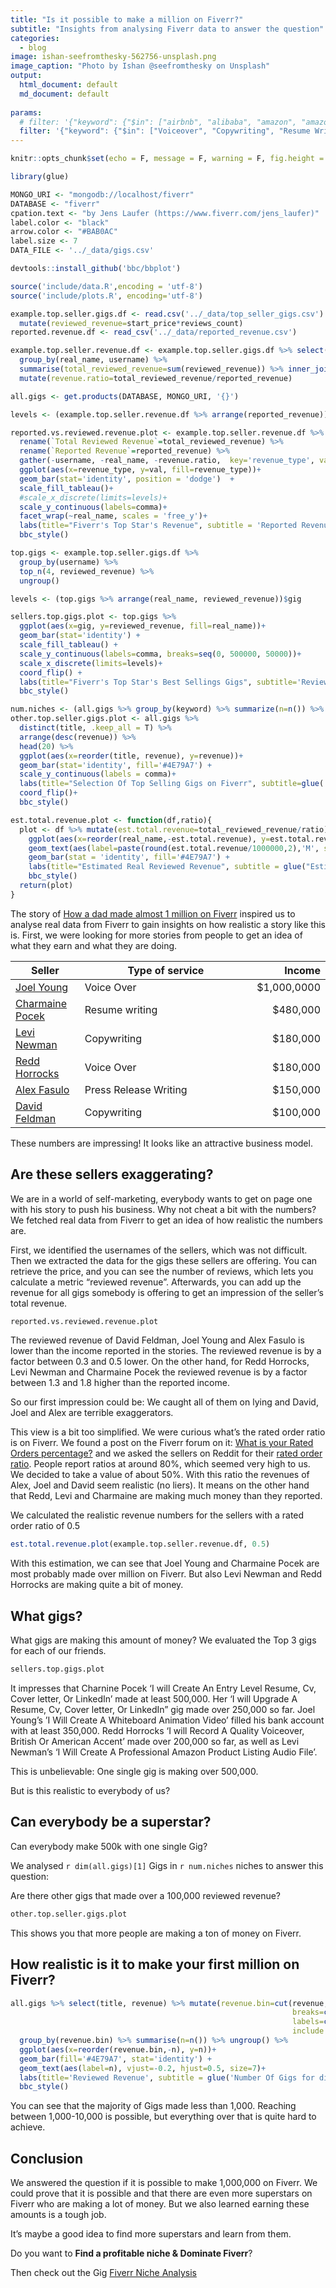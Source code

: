```yaml
---
title: "Is it possible to make a million on Fiverr?"
subtitle: "Insights from analysing Fiverr data to answer the question"
categories:
  - blog
image: ishan-seefromthesky-562756-unsplash.png
image_caption: "Photo by Ishan @seefromthesky on Unsplash"
output: 
  html_document: default
  md_document: default
  
params:
  # filter: '{"keyword": {"$in": ["airbnb", "alibaba", "amazon", "amazon fba", "data analysis", "data science", "fiverr", "java programming", "market analysis", "market research", "passive income", "python programming", "r programming", "reporting" , "scraping", "six figures"]}}'
  filter: '{"keyword": {"$in": ["Voiceover", "Copywriting", "Resume Writing", "Press release Writing", "Video Marketing", "Website Building", "Mobile App Development", "Graphic Design", "seo"]}}'
---
```


```r
knitr::opts_chunk$set(echo = F, message = F, warning = F, fig.height = 10, fig.width = 20)
```

```r
library(glue)
```




```r
MONGO_URI <- "mongodb://localhost/fiverr"
DATABASE <- "fiverr"
cpation.text <- "by Jens Laufer (https://www.fiverr.com/jens_laufer)"
label.color <- "black"
arrow.color <- "#BAB0AC"
label.size <- 7
DATA_FILE <- '../_data/gigs.csv'
```

```r
devtools::install_github('bbc/bbplot')
```


```r
source('include/data.R',encoding = 'utf-8')
source('include/plots.R', encoding='utf-8')
```



```r
example.top.seller.gigs.df <- read.csv('../_data/top_seller_gigs.csv') %>%
  mutate(reviewed_revenue=start_price*reviews_count) 
reported.revenue.df <- read_csv('../_data/reported_revenue.csv')

example.top.seller.revenue.df <- example.top.seller.gigs.df %>% select(real_name, username, gig, reviewed_revenue) %>% 
  group_by(real_name, username) %>%
  summarise(total_reviewed_revenue=sum(reviewed_revenue)) %>% inner_join(reported.revenue.df) %>%
  mutate(revenue.ratio=total_reviewed_revenue/reported_revenue)

all.gigs <- get.products(DATABASE, MONGO_URI, '{}')
```





```r
levels <- (example.top.seller.revenue.df %>% arrange(reported_revenue))$real_name

reported.vs.reviewed.revenue.plot <- example.top.seller.revenue.df %>%
  rename(`Total Reviewed Revenue`=total_reviewed_revenue) %>%
  rename(`Reported Revenue`=reported_revenue) %>%
  gather(-username, -real_name, -revenue.ratio,  key='revenue_type', value='val') %>%
  ggplot(aes(x=revenue_type, y=val, fill=revenue_type))+
  geom_bar(stat='identity', position = 'dodge')  +
  scale_fill_tableau()+
  #scale_x_discrete(limits=levels)+
  scale_y_continuous(labels=comma)+
  facet_wrap(~real_name, scales = 'free_y')+
  labs(title="Fiverr's Top Star's Revenue", subtitle = 'Reported Revenue vs Real Reviewed Revenue')+
  bbc_style()

top.gigs <- example.top.seller.gigs.df %>%
  group_by(username) %>%
  top_n(4, reviewed_revenue) %>%
  ungroup()

levels <- (top.gigs %>% arrange(real_name, reviewed_revenue))$gig

sellers.top.gigs.plot <- top.gigs %>%
  ggplot(aes(x=gig, y=reviewed_revenue, fill=real_name))+
  geom_bar(stat='identity') +
  scale_fill_tableau() +
  scale_y_continuous(labels=comma, breaks=seq(0, 500000, 50000))+
  scale_x_discrete(limits=levels)+
  coord_flip() +
  labs(title="Fiverr's Top Star's Best Sellings Gigs", subtitle='Reviewed Revenue of best sellings gigs')+
  bbc_style()

num.niches <- (all.gigs %>% group_by(keyword) %>% summarize(n=n()) %>% group_by() %>% summarize(n=n()))$n
other.top.seller.gigs.plot <- all.gigs %>% 
  distinct(title, .keep_all = T) %>%
  arrange(desc(revenue)) %>%
  head(20) %>%
  ggplot(aes(x=reorder(title, revenue), y=revenue))+
  geom_bar(stat='identity', fill='#4E79A7') +
  scale_y_continuous(labels = comma)+
  labs(title="Selection Of Top Selling Gigs on Fiverr", subtitle=glue('Best selling gigs in {num.niches} niches'))+
  coord_flip()+
  bbc_style()

est.total.revenue.plot <- function(df,ratio){
  plot <- df %>% mutate(est.total.revenue=total_reviewed_revenue/ratio) %>%
    ggplot(aes(x=reorder(real_name,-est.total.revenue), y=est.total.revenue)) +
    geom_text(aes(label=paste(round(est.total.revenue/1000000,2),'M', sep='')), vjust=-0.2, hjust=0.5, size=7)+
    geom_bar(stat = 'identity', fill='#4E79A7') +
    labs(title="Estimated Real Reviewed Revenue", subtitle = glue("Estimated Real Reviewed Revenue for a Rated Order ratio of {ratio}"))+
    bbc_style()
  return(plot)
}
```






The story of [How a dad made almost 1 million on Fiverr](https://www.cnbc.com/2018/04/24/how-this-dad-made-almost-1-million-on-fiverr.html?__source=msn%7Cmoney%7Cinline%7Cstory%7C&par=msn&doc=105300315) inspired us to analyse real data from Fiverr to gain insights on how realistic a story like this is. First, we were looking for more stories from people to get an idea of what they earn and what they are doing. 

| Seller | Type of service | Income |
| ------ | --------------- | -----: |
| [Joel Young](https://www.cnbc.com/2018/04/24/how-this-dad-made-almost-1-million-on-fiverr.html?__source=msn%7Cmoney%7Cinline%7Cstory%7C&par=msn&doc=105300315)| Voice Over | $1,000,0000|
| [Charmaine Pocek](https://www.forbes.com/sites/laurashin/2016/05/31/how-these-3-people-make-6-figures-a-year-on-fiverr/)| Resume writing | $480,000|
| [Levi Newman](https://www.forbes.com/sites/laurashin/2016/05/31/how-these-3-people-make-6-figures-a-year-on-fiverr/)|Copywriting| $180,000 |
| [Redd Horrocks](https://www.forbes.com/sites/laurashin/2016/05/31/how-these-3-people-make-6-figures-a-year-on-fiverr/)|Voice Over| $180,000 |
| [Alex Fasulo](https://www.msn.com/en-us/money/bills-to-pay/how-this-25-year-old-freelancer-made-dollar150000-in-6-months-off-fiverr/ar-AAzkNOA)| Press Release Writing | $150,000 |
| [David Feldman](https://www.cnbc.com/2018/12/18/how-this-38-year-old-is-making-6-figures-freelancing-on-fiverr.html)|Copywriting|$100,000|

These numbers are impressing! It looks like an attractive business model.

## Are these sellers exaggerating?

We are in a world of self-marketing, everybody wants to get on page one with his story to push his business. Why not cheat a bit with the numbers? We fetched real data from Fiverr to get an idea of how realistic the numbers are.

First, we identified the usernames of the sellers, which was not difficult. Then we extracted the data for the gigs these sellers are offering. You can retrieve the price, and you can see the number of reviews, which lets you calculate a metric "reviewed revenue". Afterwards, you can add up the revenue for all gigs somebody is offering to get an impression of the seller's total revenue.



```r
reported.vs.reviewed.revenue.plot
```

The reviewed revenue of David Feldman, Joel Young and Alex Fasulo is lower than the income reported in the stories. The reviewed revenue is by a factor between 0.3 and 0.5 lower. On the other hand, for Redd Horrocks, Levi Newman and Charmaine Pocek the reviewed revenue is by a factor between 1.3 and 1.8 higher than the reported income.

So our first impression could be: We caught all of them on lying and David, Joel and Alex are terrible exaggerators.

This view is a bit too simplified. We were curious what's the rated order ratio is on Fiverr. We found a post on the Fiverr forum on it: [What is your Rated Orders percentage?](https://forum.fiverr.com/t/what-is-your-rated-orders-percentage/143919/6) and we asked the sellers on Reddit for their [rated order ratio](https://www.reddit.com/r/Fiverr/comments/b8h1pn/help_what_is_your_rated_order_ratio/). People report ratios at around 80%, which seemed very high to us. We decided to take a value of about 50%. With this ratio the revenues of Alex, Joel and David seem realistic (no liers). It means on the other hand that Redd, Levi and Charmaine are making much money than they reported. 

We calculated the realistic revenue numbers for the sellers with a rated order ratio of 0.5

```r
est.total.revenue.plot(example.top.seller.revenue.df, 0.5)
```

With this estimation, we can see that Joel Young and Charmaine Pocek are most probably made over million on Fiverr. But also Levi Newman and Redd Horrocks are making quite a bit of money.


## What gigs?

What gigs are making this amount of money? We evaluated the Top 3 gigs for each of our friends. 



```r
sellers.top.gigs.plot
```

It impresses that Charnine Pocek 'I will Create An Entry Level Resume, Cv, Cover letter, Or LinkedIn' made at least 500,000. Her 'I will Upgrade A Resume, Cv, Cover letter, Or LinkedIn" gig made over 250,000 so far. Joel Young's 'I Will Create A Whiteboard Animation Video' filled his bank account with at least 350,000. Redd Horrocks 'I will Record A Quality Voiceover, British Or American Accent' made over 200,000 so far, as well as Levi Newman's 'I Will Create A Professional Amazon Product Listing Audio File'.

This is unbelievable: One single gig is making over 500,000.

But is this realistic to everybody of us?

## Can everybody be a superstar?

Can everybody make 500k  with one single Gig?

We analysed `r dim(all.gigs)[1]` Gigs in `r num.niches` niches to answer this question:

Are there other gigs that made over a 100,000 reviewed revenue?

```r
other.top.seller.gigs.plot
```

This shows you that more people are making a ton of money on Fiverr.


## How realistic is it to make your first million on Fiverr?



```r
all.gigs %>% select(title, revenue) %>% mutate(revenue.bin=cut(revenue, 
                                                               breaks=c(0,1000, 10000, 20000, 50000, 100000, 1000000), 
                                                               labels=c('0-1k', '1k-10k', '10k-20k','20k-50k', '50k-100k', '>100k'), 
                                                               include.lowest = T, right=F)) %>% select(title, revenue.bin) %>%
  group_by(revenue.bin) %>% summarise(n=n()) %>% ungroup() %>%
  ggplot(aes(x=reorder(revenue.bin,-n), y=n))+
  geom_bar(fill='#4E79A7', stat='identity') +
  geom_text(aes(label=n), vjust=-0.2, hjust=0.5, size=7)+
  labs(title='Reviewed Revenue', subtitle = glue('Number Of Gigs for different Revenue Bins for {dim(all.gigs)[1]} gigs in {num.niches} niches')) +
  bbc_style()
```

You can see that the majority of Gigs made less than 1,000. Reaching between 1,000-10,000 is possible, but everything over that is quite hard to achieve.

## Conclusion

We answered the question if it is possible to make 1,000,000 on Fiverr. We could prove that it is possible and that there are even more superstars on Fiverr who are making a lot of money. But we also learned earning these amounts is a tough job.

It's maybe a good idea to find more superstars and learn from them.

Do you want to __Find a profitable niche & Dominate Fiverr__? 

Then check out the Gig [Fiverr Niche Analysis](https://www.fiverr.com/jens_laufer/do-a-niche-analysis-on-fiverr)
